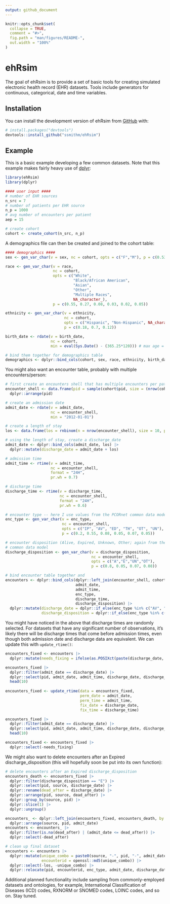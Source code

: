 ```yaml
---
output: github_document
---
```


<!-- README.md is generated from README.Rmd. Please edit that file -->

```r
knitr::opts_chunk$set(
  collapse = TRUE,
  comment = "#>",
  fig.path = "man/figures/README-",
  out.width = "100%"
)
```

# ehRsim

<!-- badges: start -->
<!-- badges: end -->

The goal of ehRsim is to provide a set of basic tools for creating simulated electronic health record (EHR) datasets. Tools include generators for continuous, categorical, date and time variables. 

## Installation

You can install the development version of ehRsim from [GitHub](https://github.com/) with:

``` r
# install.packages("devtools")
devtools::install_github("ssmithm/ehRsim")
```

## Example

This is a basic example developing a few common datasets. Note that this example makes fairly heavy use of [dplyr](https://dplyr.tidyverse.org/):

```r
library(ehRsim)
library(dplyr)

#### user input ####
# number of EHR sources
n_src = 7
# number of patients per EHR source
n_p = 1000
# avg number of encounters per patient
aep = 15

# create cohort
cohort <- create_cohort(n_src, n_p)
```


A demographics file can then be created and joined to the cohort table:

```r
#### demographics ####
sex <- gen_var_char(v = sex, nc = cohort, opts = c("F","M"), p = c(0.53, 0.47))

race <- gen_var_char(v = race,
                     nc = cohort,
                     opts = c("White",
                              "Black/African American",
                              "Asian",
                              "Other",
                              "Multiple Races",
                              NA_character_),
                     p = c(0.55, 0.27, 0.08, 0.03, 0.02, 0.05))

ethnicity <- gen_var_char(v = ethnicity,
                          nc = cohort,
                          opts = c("Hispanic", "Non-Hispanic", NA_character_),
                          p = c(0.18, 0.7, 0.12))

birth_date <- rdate(v = birth_date,
                    nc = cohort,
                    min = eval(Sys.Date() - (365.25*120))) # max age = 120 years

# bind them together for demographics table
demographics <- dplyr::bind_cols(cohort, sex, race, ethnicity, birth_date)
```

You might also want an encounter table, probably with multiple encounters/person:
  
```r
# first create an encounters shell that has multiple encounters per patient.
encounter_shell <- data.frame(pid = sample(cohort$pid, size = (nrow(cohort) * aep), replace = TRUE)) |>
  dplyr::arrange(pid)

# create an admission date
admit_date <- rdate(v = admit_date,
                    nc = encounter_shell,
                    min = "2012-01-01")

# create a length of stay
los <- data.frame(los = rnbinom(n = nrow(encounter_shell), size = 10, prob = 0.7))

# using the length of stay, create a discharge_date
admit_date <- dplyr::bind_cols(admit_date, los) |>
  dplyr::mutate(discharge_date = admit_date + los)

# admission time
admit_time <- rtime(v = admit_time,
                    nc = encounter_shell,
                    format = "24H",
                    pr.wh = 0.7)

# discharge time
discharge_time <- rtime(v = discharge_time,
                        nc = encounter_shell,
                        format = "24H",
                        pr.wh = 0.6)

# encounter type -- here I use values from the PCORnet common data model. 
enc_type <- gen_var_char(v = enc_type,
                         nc = encounter_shell,
                         opts = c("IP", "AV", "ED", "TH", "OT", "UN"),
                         p = c(0.2, 0.55, 0.08, 0.05, 0.07, 0.05))

# encounter disposition (Alive, Expired, Unknown, Other; again from the PCORnet
# common data model
discharge_disposition <- gen_var_char(v = discharge_disposition,
                                      nc = encounter_shell,
                                      opts = c("A","E","UN","OT"),
                                      p = c(0.8, 0.05, 0.07, 0.08))

# bind encounter table together and 
encounters <- dplyr::bind_cols(dplyr::left_join(encounter_shell, cohort, by = "pid"),
                               admit_date,
                               admit_time,
                               enc_type,
                               discharge_time,
                               discharge_disposition) |>
  dplyr::mutate(discharge_date = dplyr::if_else(enc_type %in% c("AV", "TH", "ED"), admit_date, discharge_date),
                discharge_disposition = dplyr::if_else(enc_type %in% c("AV", "TH"), "A", discharge_disposition))
```


You might have noticed in the above that discharge times are randomly selected. For datasets that have any significant number of observations, it's likely there will be discharge times that come before admission times, even though both admission date and discharge data are equivalent. We can update this with `update_rtime()`:

```r
encounters_fixed <- encounters |>  
  dplyr::mutate(needs_fixing = ifelse(as.POSIXct(paste(discharge_date, discharge_time), format = "%Y-%m-%d %H:%M") < as.POSIXct(paste(admit_date, admit_time), format = "%Y-%m-%d %H:%M"), "x", "")) 

encounters_fixed |> 
  dplyr::filter(admit_date == discharge_date) |>
  dplyr::select(pid, admit_date, admit_time, discharge_date, discharge_time, needs_fixing) |> 
  head(10)
  
encounters_fixed <- update_rtime(data = encounters_fixed, 
                                 perm_date = admit_date, 
                                 perm_time = admit_time, 
                                 fix_date = discharge_date, 
                                 fix_time = discharge_time)

encounters_fixed |> 
  dplyr::filter(admit_date == discharge_date) |>
  dplyr::select(pid, admit_date, admit_time, discharge_date, discharge_time, needs_fixing) |> 
  head(10) 

encounters_fixed <- encounters_fixed |> 
  dplyr::select(-needs_fixing)
```


We might also want to delete encounters after an Expired discharge_disposition (this will hopefully soon be put into its own function):

```r
# delete encounters after an Expired discharge_disposition
encounters_death <- encounters_fixed |>
  dplyr::filter(discharge_disposition == "E") |>
  dplyr::select(pid, source, discharge_date) |>
  dplyr::rename(dead_after = discharge_date) |>
  dplyr::arrange(pid, source, dead_after) |>
  dplyr::group_by(source, pid) |>
  dplyr::slice(1) |>
  dplyr::ungroup()

encounters_ <- dplyr::left_join(encounters_fixed, encounters_death, by = c("pid", "source")) |>
  dplyr::arrange(source, pid, admit_date)
encounters <- encounters_ |>
  dplyr::filter(is.na(dead_after) | (admit_date <= dead_after)) |>
  dplyr::select(-dead_after)

# clean up final dataset
encounters <- encounters |>
  dplyr::mutate(unique_combo = paste0(source, "-", pid, "-", admit_date),
                encounterid = openssl::md5(unique_combo)) |>
  dplyr::select(-los, -unique_combo) |>
  dplyr::relocate(pid, encounterid, enc_type, admit_date, discharge_date, discharge_disposition, source)
```


Additional planned functionality include sampling from commonly-employed datasets and ontologies, for example, International Classification of Diseases (ICD) codes, RXNORM or SNOMED codes, LOINC codes, and so on. Stay tuned. 

